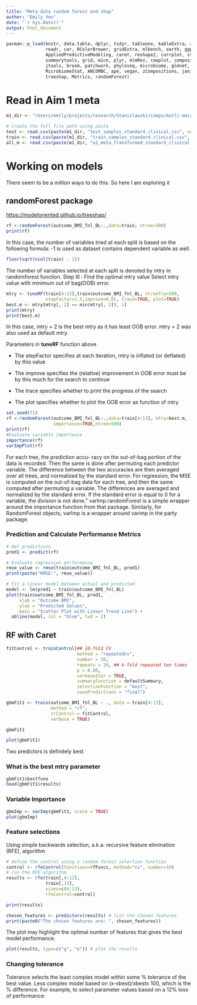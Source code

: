 ```yaml
---
title: "Meta data random forest and shap"
author: "Emily Yeo"
date: "`r Sys.Date()`"
output: html_document
---
```


```r
pacman::p_load(knitr, data.table, dplyr, tidyr, tableone, kableExtra, readxl,
               readr, car, RColorBrewer, gridExtra, mlbench, earth, ggplot2, 
               AppliedPredictiveModeling, caret, reshape2, corrplot, stringr,
               summarytools, grid, mice, plyr, mlmRev, cowplot, compositions,
               jtools, broom, patchwork, phyloseq, microbiome, glmnet, ISLR,
               MicrobiomeStat, ANCOMBC, ape, vegan, zCompositions, janitor,
               treeshap, Metrics, randomForest)
```

# Read in Aim 1 meta

```r
m1_dir <- "/Users/emily/projects/research/Stanislawski/comps/mutli-omic-predictions/data/clinical/transformed/aim1"

# Create the full file path using paste
test <- read.csv(paste(m1_dir, "test_samples_standard_clinical.csv", sep = "/"))
train <- read.csv(paste(m1_dir, "train_samples_standard_clinical.csv", sep = "/"))
all_m <- read.csv(paste(m1_dir, "a1_meta_Transformed_standard_clinical.csv", sep = "/"))
```

# Working on models {.tabset}

There seem to be a million ways to do this. So here I am exploring it 

## randomForest package 

<https://modeloriented.github.io/treeshap/>

```r
rf <-randomForest(outcome_BMI_fnl_BL~.,data=train, ntree=500) 
print(rf)
```

In this case, the number of variables tried at each split is based on
the following formula: -1 is used as dataset contains dependent variable
as well.

```r
floor(sqrt(ncol(train) - 1))
```

The number of variables selected at each split is denoted by mtry in
randomforest function. Step III : Find the optimal mtry value Select
mtry value with minimum out of bag(OOB) error.

```r
mtry <- tuneRF(train[4:12],train$outcome_BMI_fnl_BL, ntreeTry=500,
               stepFactor=1.5,improve=0.01, trace=TRUE, plot=TRUE)
best.m <- mtry[mtry[, 2] == min(mtry[, 2]), 1]
print(mtry)
print(best.m)
```

In this case, mtry = 2 is the best mtry as it has least OOB error. mtry
= 2 was also used as default mtry.

Parameters in **tuneRF** function above

-   The stepFactor specifies at each iteration, mtry is inflated (or
    deflated) by this value

-   The improve specifies the (relative) improvement in OOB error must
    be by this much for the search to continue

-   The trace specifies whether to print the progress of the search

-   The plot specifies whether to plot the OOB error as function of mtry

```r
set.seed(71)
rf <-randomForest(outcome_BMI_fnl_BL~.,data=train[4:13], mtry=best.m, 
                  importance=TRUE,ntree=500)
print(rf)
#Evaluate variable importance
importance(rf)
varImpPlot(rf)
```

For each tree, the prediction accu- racy on the out-of-bag portion of the data is recorded. Then the same is done after permuting each predictor variable. The difference between the two accuracies are then averaged over all trees, and normalized by the standard error. For regression, the MSE is computed on the out-of-bag data for each tree, and then the same computed after permuting a variable. The differences are averaged and normalized by the standard error. If the standard error is equal to 0 for a variable, the division is not done.” varImp.randomForest is a simple wrapper around the importance function from that package. Similarly, for RandomForest objects, varImp is a wrapper around varimp in the party package.

### Prediction and Calculate Performance Metrics

```r
# Get predictions
pred1 <- predict(rf)

# Evaluate regression performance
rmse_value <- rmse(train$outcome_BMI_fnl_BL, pred1)
print(paste("RMSE:", rmse_value))

# Fit a linear model between actual and predicted 
model <- lm(pred1 ~ train$outcome_BMI_fnl_BL)
plot(train$outcome_BMI_fnl_BL, pred1, 
     xlab = "Outcome BMI", 
     ylab = "Predicted Values", 
     main = "Scatter Plot with Linear Trend Line") +
  abline(model, col = "blue", lwd = 2)
```

## RF with Caret 

```r
fitControl <- trainControl(## 10-fold CV
                           method = "repeatedcv",
                           number = 10,
                           repeats = 10, ## k-fold repeated ten times
                           p = 0.80,
                           verboseIter = TRUE,
                           summaryFunction = defaultSummary,
                           selectionFunction = "best",
                           savePredictions = "final")

gbmFit1 <- train(outcome_BMI_fnl_BL ~ ., data = train[4:13],
                 method = "rf",
                 trControl = fitControl,
                 verbose = TRUE)

gbmFit1
```

```r
plot(gbmFit1)
```

Two predictors is definitely best

### What is the best mtry parameter 
```r
gbmFit1$bestTune
head(gbmFit1$results)
```

### Variable Importance
```r
gbmImp <- varImp(gbmFit1, scale = TRUE)
plot(gbmImp)
```

### Feature selections

Using simple backwards selection, a.k.a. recursive feature elimination (RFE), algorithm

```r
# define the control using a random forest selection function
control <- rfeControl(functions=rfFuncs, method="cv", number=10)
# run the RFE algorithm
results <- rfe(train[,4:12],
               train[,13], 
               sizes=c(4:13),
               rfeControl=control)

print(results)
```

```r
chosen_features <- predictors(results) # list the chosen features
print(paste0("The chosen features are: ", chosen_features))
```

The plot may highlight the optimal number of features that gives the best model performance. 

```r
plot(results, type=c("g", "o")) # plot the results
```


### Changing tolerance

Tolerance selects the least complex model within some % tolerance of the best value.
Less complex model based on (x-xbest)/xbestx 100, which is the % difference. 
For example, to select parameter values based on a 12% loss of performance:


